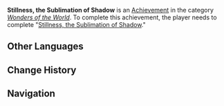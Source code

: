 {{Achievement Infobox
|title        = Stillness, the Sublimation of Shadow
|id           = 84046
|order id     = 5025
|category     = Wonders of the World
|description  = Complete "[[Stillness, the Sublimation of Shadow]]."
|requirements = 
|primogems    = 10
|tracking     = 
|hidden       = 1
|quest        = Stillness, the Sublimation of Shadow
|topic        = 
|type         = Quest
}}
'''Stillness, the Sublimation of Shadow''' is an [[Achievement]] in the category ''[[Wonders of the World]]''. To complete this achievement, the player needs to complete "[[Stillness, the Sublimation of Shadow]]."
<!--
==Trivia==

==Video Guides==
{{EVT
|video1   = 
|caption1 = 
}}
-->
==Other Languages==
{{Other Languages|default_hidden=1
|en      = Stillness, the Sublimation of Shadow
|zhs     = 无念无想，泡影断灭
|zhs_rm  = Wúniàn Wúxiǎng, Pàoyǐng Duàn Miè
|zht     = 無念無想，泡影斷滅
|zht_rm  = Wúniàn Wúxiǎng, Pàoyǐng Duàn Miè
|ja      = 無念無想、泡影を滅す
|ja_rm   = Munen Musou, Houei wo Messu
|ko      = 무념무상, 포영의 절멸
|ko_rm   = Mu'nyeommusang, Poyeong-ui Jeolmyeol
|es      = Quietud, la sublimación de la sombra
|fr      = Quiétude, la sublimation de l'ombre
|ru      = Забвение, исчезновение теней
|th      = ไร้พะวงปลงคะนึง
|th_rm   = 
|vi      = Tâm Vô Tạp Niệm, Bất Sinh Bất Diệt
|de      = In der Stille verschwinden die Schatten
|id      = Kekosongan Pikiran, Kemusnahan Bayangan
|pt      = Permanência, a Sublimação da Sombra
}}

==Change History==
{{Change History|2.0}}
<!--
==References==
{{Reflist}}
-->
==Navigation==
{{Achievement Navbox|Wonders of the World|Quest}}